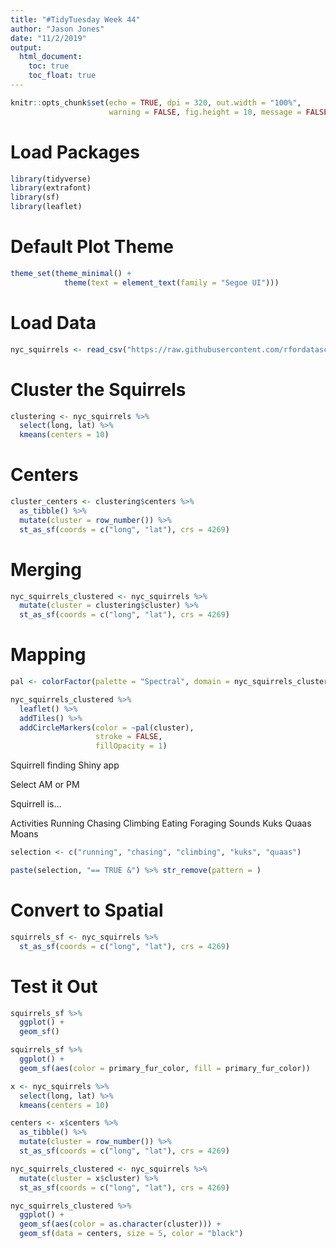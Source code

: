 ```yaml
---
title: "#TidyTuesday Week 44"
author: "Jason Jones"
date: "11/2/2019"
output: 
  html_document:
    toc: true
    toc_float: true
---
```


```r
knitr::opts_chunk$set(echo = TRUE, dpi = 320, out.width = "100%",
                      warning = FALSE, fig.height = 10, message = FALSE)
```

# Load Packages

```r
library(tidyverse)
library(extrafont)
library(sf)
library(leaflet)

```

# Default Plot Theme

```r
theme_set(theme_minimal() +
            theme(text = element_text(family = "Segoe UI")))
```

# Load Data

```r
nyc_squirrels <- read_csv("https://raw.githubusercontent.com/rfordatascience/tidytuesday/master/data/2019/2019-10-29/nyc_squirrels.csv")

```

# Cluster the Squirrels

```r
clustering <- nyc_squirrels %>%
  select(long, lat) %>%
  kmeans(centers = 10)

```

# Centers

```r
cluster_centers <- clustering$centers %>%
  as_tibble() %>%
  mutate(cluster = row_number()) %>%
  st_as_sf(coords = c("long", "lat"), crs = 4269)

```


# Merging

```r
nyc_squirrels_clustered <- nyc_squirrels %>%
  mutate(cluster = clustering$cluster) %>%
  st_as_sf(coords = c("long", "lat"), crs = 4269)

```


# Mapping

```r
pal <- colorFactor(palette = "Spectral", domain = nyc_squirrels_clustered$cluster)

nyc_squirrels_clustered %>%
  leaflet() %>%
  addTiles() %>%
  addCircleMarkers(color = ~pal(cluster),
                   stroke = FALSE,
                   fillOpacity = 1)
```










Squirrell finding Shiny app

Select AM or PM

Squirrell is...

  Activities
    Running
    Chasing
    Climbing
    Eating
    Foraging
  Sounds
    Kuks
    Quaas
    Moans
    
    
```r
selection <- c("running", "chasing", "climbing", "kuks", "quaas")

paste(selection, "== TRUE &") %>% str_remove(pattern = )

```

  

















# Convert to Spatial

```r
squirrels_sf <- nyc_squirrels %>%
  st_as_sf(coords = c("long", "lat"), crs = 4269)

```

# Test it Out

```r
squirrels_sf %>%
  ggplot() +
  geom_sf()
```



```r
squirrels_sf %>%
  ggplot() +
  geom_sf(aes(color = primary_fur_color, fill = primary_fur_color))

```


```r




x <- nyc_squirrels %>%
  select(long, lat) %>%
  kmeans(centers = 10)

centers <- x$centers %>%
  as_tibble() %>%
  mutate(cluster = row_number()) %>%
  st_as_sf(coords = c("long", "lat"), crs = 4269)

nyc_squirrels_clustered <- nyc_squirrels %>%
  mutate(cluster = x$cluster) %>%
  st_as_sf(coords = c("long", "lat"), crs = 4269)

nyc_squirrels_clustered %>%
  ggplot() +
  geom_sf(aes(color = as.character(cluster))) +
  geom_sf(data = centers, size = 5, color = "black")

```

















